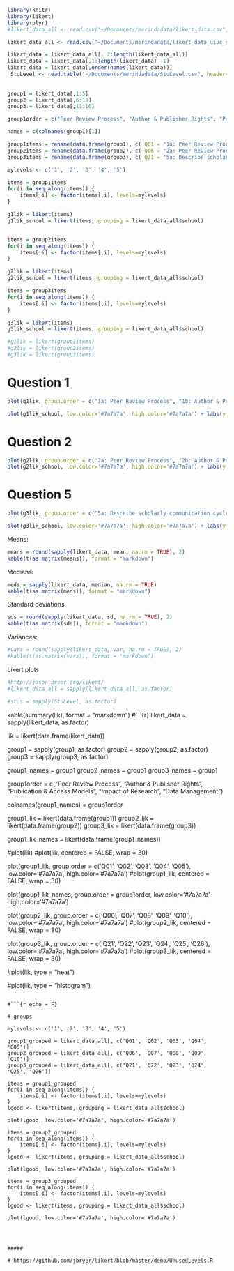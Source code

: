 ```r
library(knitr)
library(likert)
library(plyr)
#likert_data_all <- read.csv("~/Documents/merindadata/likert_data.csv", row.names=1)

likert_data_all <- read.csv("~/Documents/merindadata/likert_data_uiuc_sorted.csv")

likert_data = likert_data_all[, 2:length(likert_data_all)]
likert_data = likert_data[,1:length(likert_data) -1]
likert_data = likert_data[,order(names(likert_data))]
 StuLevel <- read.table("~/Documents/merindadata/StuLevel.csv", header=TRUE, row.names=NULL, quote="\"")
 
 
group1 = likert_data[,1:5]
group2 = likert_data[,6:10]
group3 = likert_data[,11:16]

group1order = c("Peer Review Process", "Author & Publisher Rights", "Publication & Access Models", "Impact of Research", "Data Management")

names = c(colnames(group1)[1])

group1items = rename(data.frame(group1), c( Q01 = "1a: Peer Review Process", Q02 = "1b: Author & Publisher Rights", Q03 = "1c: Publication & Access Models", Q04 = "1d: Impact of Research", Q05 = "1e: Data Management"))
group2items = rename(data.frame(group2), c( Q06 = "2a: Peer Review Process", Q07 = "2b: Author & Publisher Rights", Q08 = "2c: Publication & Access Models", Q09 = "2d: Impact of Research", Q10 = "2e: Data Management"))
group3items = rename(data.frame(group3), c( Q21 = "5a: Describe scholarly communication cycle", Q22 = "5b: Participate in peer review process", Q23 = "5c: Advise peer on author’s rights", Q24 = "5d: Define Open Access", Q25 = "5e: Determine impact of your research", Q26 = "5f: Manage your research data"))

mylevels <- c('1', '2', '3', '4', '5')

items = group1items
for(i in seq_along(items)) {
	items[,i] <- factor(items[,i], levels=mylevels)
}

g1lik = likert(items)
g1lik_school = likert(items, grouping = likert_data_all$school)


items = group2items
for(i in seq_along(items)) {
	items[,i] <- factor(items[,i], levels=mylevels)
}

g2lik = likert(items)
g2lik_school = likert(items, grouping = likert_data_all$school)

items = group3items
for(i in seq_along(items)) {
	items[,i] <- factor(items[,i], levels=mylevels)
}

g3lik = likert(items)
g3lik_school = likert(items, grouping = likert_data_all$school)

#g1lik = likert(group1items)
#g2lik = likert(group2items)
#g3lik = likert(group3items)


```


# Question 1
```r
plot(g1lik, group.order = c("1a: Peer Review Process", "1b: Author & Publisher Rights", "1c: Publication & Access Models", "1d: Impact of Research","1e: Data Management"), low.color='#7a7a7a', high.color='#7a7a7a') + labs(y = "Percentage of respondents on a 5-point Likert scale") #WTF WHY IS THIS YLAB

plot(g1lik_school, low.color='#7a7a7a', high.color='#7a7a7a') + labs(y = "Percentage of respondents on a 5-point Likert scale") #WTF WHY IS THIS YLAB
```

# Question 2
```r
plot(g2lik, group.order = c("2a: Peer Review Process", "2b: Author & Publisher Rights", "2c: Publication & Access Models", "2d: Impact of Research","2e: Data Management"), low.color='#7a7a7a', high.color='#7a7a7a') + labs(y = "Percentage of respondents on a 5-point Likert scale") #WTF WHY IS THIS YLAB
plot(g2lik_school, low.color='#7a7a7a', high.color='#7a7a7a') + labs(y = "Percentage of respondents on a 5-point Likert scale") #WTF WHY IS THIS YLAB
```


# Question 5
```r
plot(g3lik, group.order = c("5a: Describe scholarly communication cycle", "5b: Participate in peer review process", "5c: Advise peer on author’s rights", "5d: Define Open Access","5e: Determine impact of your research", "5f: Manage your research data"), low.color='#7a7a7a', high.color='#7a7a7a') + labs(y = "Percentage of respondents on a 5-point Likert scale") #WTF WHY IS THIS YLAB

plot(g3lik_school, low.color='#7a7a7a', high.color='#7a7a7a') + labs(y = "Percentage of respondents on a 5-point Likert scale") #WTF WHY IS THIS YLAB

```

Means:
```r
means = round(sapply(likert_data, mean, na.rm = TRUE), 2)
kable(t(as.matrix(means)), format = "markdown")
```

Medians:

```r
meds = sapply(likert_data, median, na.rm = TRUE)
kable(t(as.matrix(meds)), format = "markdown")
```


Standard deviations:
```r

sds = round(sapply(likert_data, sd, na.rm = TRUE), 2)
kable(t(as.matrix(sds)), format = "markdown")
```

Variances:
```r
#vars = round(sapply(likert_data, var, na.rm = TRUE), 2)
#kable(t(as.matrix(vars)), format = "markdown")
```

Likert plots
```r
#http://jason.bryer.org/likert/
#likert_data_all = sapply(likert_data_all, as.factor)

#stus = sapply(StuLevel, as.factor)
```


kable(summary(lik), format = "markdown")
#```{r}
likert_data = sapply(likert_data, as.factor)

lik = likert(data.frame(likert_data))


group1 = sapply(group1, as.factor)
group2 = sapply(group2, as.factor)
group3 = sapply(group3, as.factor)

group1_names = group1
group2_names = group1
group3_names = group1

group1order = c("Peer Review Process", "Author & Publisher Rights", "Publication & Access Models", "Impact of Research", "Data Management")

colnames(group1_names) = group1order


group1_lik = likert(data.frame(group1))
group2_lik = likert(data.frame(group2))
group3_lik = likert(data.frame(group3))

group1_lik_names = likert(data.frame(group1_names))



#plot(lik)
#plot(lik,  centered = FALSE, wrap = 30)

plot(group1_lik, group.order = c('Q01', 'Q02', 'Q03', 'Q04', 'Q05'), low.color='#7a7a7a', high.color='#7a7a7a')
#plot(group1_lik,  centered = FALSE, wrap = 30)

plot(group1_lik_names, group.order = group1order, low.color='#7a7a7a', high.color='#7a7a7a')

plot(group2_lik, group.order = c('Q06', 'Q07', 'Q08', 'Q09', 'Q10'), low.color='#7a7a7a', high.color='#7a7a7a')
#plot(group2_lik,  centered = FALSE, wrap = 30)

plot(group3_lik, group.order = c('Q21', 'Q22', 'Q23', 'Q24', 'Q25', 'Q26'), low.color='#7a7a7a', high.color='#7a7a7a')
#plot(group3_lik,  centered = FALSE, wrap = 30)

#plot(lik,  type = "heat")

#plot(lik, type = "histogram")

```

#```{r echo = F}

# groups

mylevels <- c('1', '2', '3', '4', '5')

group1_grouped = likert_data_all[, c('Q01', 'Q02', 'Q03', 'Q04', 'Q05')]
group2_grouped = likert_data_all[, c('Q06', 'Q07', 'Q08', 'Q09', 'Q10')]
group3_grouped = likert_data_all[, c('Q21', 'Q22', 'Q23', 'Q24', 'Q25', 'Q26')]

items = group1_grouped
for(i in seq_along(items)) {
	items[,i] <- factor(items[,i], levels=mylevels)
}
lgood <- likert(items, grouping = likert_data_all$school)

plot(lgood, low.color='#7a7a7a', high.color='#7a7a7a')

items = group2_grouped
for(i in seq_along(items)) {
	items[,i] <- factor(items[,i], levels=mylevels)
}
lgood <- likert(items, grouping = likert_data_all$school)

plot(lgood, low.color='#7a7a7a', high.color='#7a7a7a')

items = group3_grouped
for(i in seq_along(items)) {
	items[,i] <- factor(items[,i], levels=mylevels)
}
lgood <- likert(items, grouping = likert_data_all$school)

plot(lgood, low.color='#7a7a7a', high.color='#7a7a7a')




#####

# https://github.com/jbryer/likert/blob/master/demo/UnusedLevels.R
```

